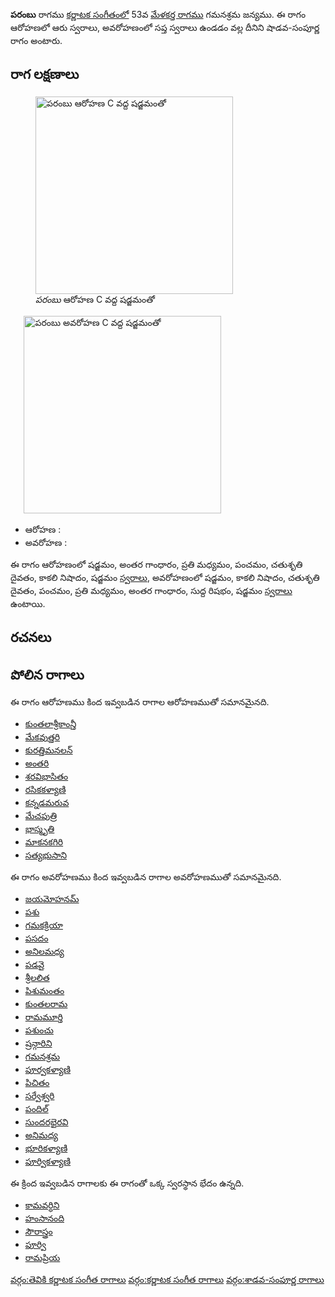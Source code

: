 {{Infobox ragam
	| name          	= పరంబు
	| synonym	    	= 
	| mela          	= 
	| chakra        	= 
	| janaka        	= 
	| type          	= శాడవ-సంపూర్ణ
	| arohanam      	= {{svaraC|S|G3|M2|P|D2|N3|S'}} 
	| avarohanam    	= {{svaraC|S'|N3|D2|P|M2|G3|R1|S}}
	| jeeva         	=
	| chhaya        	=
	| nyasa         	=
	| vishesha      	= 
	| equivalent  		= 
}}
{{కర్ణాటక సంగీత రాగాలు}}
'''పరంబు''' రాగము [[కర్ణాటక సంగీతం]]లో 53వ [[మేళకర్త రాగము]] గమనశ్రమ జన్యము.  ఈ రాగం ఆరోహణలో ఆరు స్వరాలు, అవరోహణంలో సప్త స్వరాలు ఉండడం వల్ల దీనిని షాడవ-సంపూర్ణ రాగం అంటారు.


==రాగ లక్షణాలు==
[[Image:parambu_ar_kb2wiki.png|thumb|right|316px|''పరంబు'' ఆరోహణ C వద్ద షడ్జమంతో]]
	[[Image:parambu_av_kb2wiki.png|thumb|right|316px|''పరంబు'' అవరోహణ C వద్ద షడ్జమంతో]]

* ఆరోహణ : {{svaraC|S|G3|M2|P|D2|N3|S'}} 
* అవరోహణ : {{svaraC|S'|N3|D2|P|M2|G3|R1|S}}

ఈ రాగం ఆరోహణంలో షడ్జమం, అంతర గాంధారం, ప్రతి మధ్యమం, పంచమం, చతుశృతి దైవతం, కాకలి  నిషాదం, షడ్జమం [[స్వరాలు]], అవరోహణంలో షడ్జమం, కాకలి  నిషాదం, చతుశృతి దైవతం, పంచమం, ప్రతి మధ్యమం, అంతర గాంధారం, సుద్ద  రిషభం, షడ్జమం [[స్వరాలు]] ఉంటాయి.

==రచనలు==



==పోలిన రాగాలు==
ఈ రాగం ఆరోహణము కింద ఇవ్వబడిన రాగాల ఆరోహణముతో సమానమైనది.
* [[కుంతలాశ్రీకాంన్తీ]]
* [[మేకవుత్తరి]]
* [[కురత్తిమనలన్]]
* [[అంతరి]]
* [[శరవిభాసితం]]
* [[రసికకళ్యాణి]]
* [[కన్నడమరువ]]
* [[మేచపుత్రి]]
* [[భాస్మృతి]]
* [[మాకనకగిరి]]
* [[సత్యభుసాని]]

ఈ రాగం అవరోహణము కింద ఇవ్వబడిన రాగాల అవరోహణముతో సమానమైనది.
* [[జయమోహనమ్]]
* [[పశు]]
* [[గమకక్రియా]]
* [[పసదం]]
* [[అనిలమధ్య]]
* [[పడవై]]
* [[ శ్రీలలిత]]
* [[పిశుమంతం]]
* [[కుంతలరామ]]
* [[రామమూర్తి]]
* [[పశుంచు]]
* [[ష్రన్గారిని]]
* [[గమనశ్రమ]]
* [[ పూర్వకళ్యాణి]]
* [[ పిచితం]]
* [[సర్వేశ్వరి]]
* [[పందిల్]]
* [[సుందరభైరవి]]
* [[అనిమధ్య]]
* [[భూరికళ్యాణి]]
* [[పూర్వికళ్యాణి]]

ఈ క్రింద ఇవ్వబడిన రాగాలకు ఈ రాగంతో ఒక్క స్వరస్థాన భేదం ఉన్నది.
* [[కామవర్ధిని]]
* [[హంసానంది]]
* [[సౌరాస్త్రం]]
* [[పూర్వి]]
* [[రామప్రియ]]



[[వర్గం:తెవికి కర్ణాటక సంగీత రాగాలు]]
[[వర్గం:కర్ణాటక సంగీత రాగాలు]]
[[వర్గం:శాడవ-సంపూర్ణ రాగాలు]]